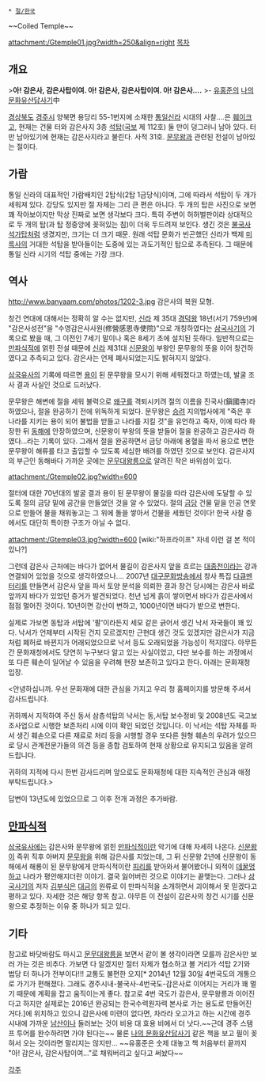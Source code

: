  * [[절/한국]]

{{{+1 感恩寺(址)}}}
~~Coiled Temple~~

attachment:/Gtemple01.jpg?width=250&align=right [[목차]]

== 개요 ==
>'''아! 감은사, 감은사탑이여. 아! 감은사, 감은사탑이여. 아! 감은사....'''
>- [[유홍준]]의 [[나의 문화유산답사기]]中

[[경상북도]] [[경주시]] 양북면 용당리 55-1번지에 소재한 [[통일신라]] 시대의 사찰....은 [[훼이크]]고, 현재는 건물 터와 감은사지 3층 [[석탑]]([[국보]] 제 112호) 둘 만이 덩그러니 남아 있다. 터만 남아있기에 현재는 감은사지라고 불린다. 사적 31호. [[문무왕]]과 관련된 전설이 남아있는 절이다.

== 가람 ==
통일 신라의 대표적인 가람배치인 2탑식(2탑 1금당식)이며, 그에 따라서 석탑이 두 개가 세워져 있다. 강당도 있지만 절 자체는 그리 큰 편은 아니다. 두 개의 탑은 사진으로 보면 꽤 작아보이지만 막상 진짜로 보면 생각보다 크다. 특히 주변이 허허벌판이라 상대적으로 두 개의 탑(과 탑 정중앙에 꽂혀있는 침)이 더욱 두드려져 보인다. 생긴 것은 [[불국사]] [[석가탑]]처럼 생겼지만, 크기는 더 크기 때문. 원래 석탑 문화가 빈곤했던 신라가 백제 [[미륵사]]의 거대한 석탑을 받아들이는 도중에 있는 과도기적인 탑으로 추측된다. 그 때문에 통일 신라 시기의 석탑 중에는 가장 크다.

== 역사 ==
http://www.banyaam.com/photos/1202-3.jpg
감은사의 복원 모형.

창건 연대에 대해서는 정확히 알 수는 없지만, [[신라]] 제 35대 [[경덕왕]] 18년(서기 759년)에 "감은사성전"을 "수영감은사사원(修營感恩寺使院)"으로 개칭하였다는 [[삼국사기]]의 기록으로 봤을 때, 그 이전인 7세기 말이나 혹은 8세기 초에 설치된 듯하다. 일반적으로는 [[만파식적]]에 얽힌 전설 때문에 [[신라]] 제31대 [[신문왕]]이 부왕인 문무왕의 뜻을 이어 창건하였다고 추측되고 있다. 감은사는 언제 폐사되었는지도 밝혀지지 않았다. 

[[삼국유사]]의 기록에 따르면 [[용]]이 된 문무왕을 모시기 위해 세워졌다고 하였는데, 발굴 조사 결과 사실인 것으로 드러났다. 

문무왕은 해변에 절을 세워 불력으로 [[왜구]]를 격퇴시키려 절의 이름을 진국사(鎭國寺)라 하였으나, 절을 완공하기 전에 위독하게 되었다. 문무왕은 [[승려]] 지의법사에게 "죽은 후 나라를 지키는 용이 되어 불법을 받들고 나라를 지킬 것"을  유언하고 죽자, 이에 따라 화장한 뒤 [[동해]]에 안장하였으며, 신문왕이 부왕의 뜻을 받들어 절을 완공하고 감은사라 하였다...라는 기록이 있다. 그래서 절을 완공하면서 금당 아래에 용혈을 파서 용으로 변한 문무왕이 해류를 타고 출입할 수 있도록 세심한 배려를 하였던 것으로 보인다. 감은사지의 부근인 동해바다 가까운 곳에는 [[문무대왕릉]]으로 알려진 작은 바위섬이 있다. 

attachment:/Gtemple02.jpg?width=600

절터에 대한 70년대의 발굴 결과 용이 된 문무왕이 물길을 따라 감은사에 도달할 수 있도록 절의 금당 밑에 공간을 만들었던 것을 알 수 있었다. 절의 [[금당]] 건물 밑을 인공 연못으로 만들어 물을 채워놓고는 그 위에 돌을 쌓아서 건물을 세웠던 것이다! 한국 사찰 중에서도 대단히 특이한 구조가 아닐 수 없다.

attachment:/Gtemple03.jpg?width=600
[wiki:"하프라이프" 자네 이런 걸 본 적이 있나?] 

그런데 감은사 근처에는 바다가 없어서 물길이 감은사지 앞을 흐르는 [[대종천]]이라는 강과 연결되어 있었을 것으로 생각하였으나.... 2007년 [[대구문화방송]]에서 창사 특집 [[다큐멘터리]]를 만들면서 감은사 앞을 파서 토양 분석을 의뢰한 결과 창건 당시에는 감은사 바로 앞까지 바다가 있었던 증거가 발견되었다. 천년 넘게 흙이 쌓이면서 바다가 감은사에서 점점 멀어진 것이다. 10년이면 강산이 변하고, 1000년이면 바다가 밭으로 변한다.


실제로 가보면 동탑과 서탑에 '팔'이라든지 세모 같은 긁어서 생긴 낙서 자국들이 꽤 있다. 낙서가 언제부터 시작된 건지 모르겠지만 근현대 생긴 것도 있겠지만 감은사가 지금처럼 폐허로 바뀐지가 어래되었으므로 낙서 등도 오래되었을 가능성이 적지않다. 아무튼간 문화재청에서도 당연히 누구보다 알고 있는 사실이었고, 다만 보수를 하는 과정에서 또 다른 훼손이 일어날 수 있음을 우려해 현장 보존하고 있다고 한다. 아래는 문화재청 입장.


<안녕하십니까. 우선 문화재에 대한 관심을 가지고 우리 청 홈페이지를 방문해 주셔서 감사드립니다. 

귀하께서 지적하여 주신 동서 삼층석탑의 낙서는 동,서탑 보수정비 및 2008년도 국고보조사업으로 시행한 보존처리 시에 이미 확인 되었던 것입니다. 이 낙서는 석탑 자체를 파서 생긴 훼손으로 다른 재료로 처리 등을 시행할 경우 또다른 원형 훼손의 우려가 있으므로 당시 관계전문가들의 의견 등을 종합 검토하여 현재 상황으로 유지되고 있음을 알려드립니다. 

귀하의 지적에 다시 한번 감사드리며 앞으로도 문화재청에 대한 지속적인 관심과 애정 부탁드립니다.>

답변이 13년도에 있었으므로 그 이후 전개 과정은 추가바람.




== [[만파식적]] ==
[[삼국유사]]에는 감은사와 문무왕에 얽힌 [[만파식적]]이란 악기에 대해 자세히 나온다. [[신문왕]]이 즉위 직후 아버지 [[문무왕]]을 위해 감은사를 지었는데, 그 뒤 신문왕 2년에 신문왕이 동해에서 해룡이 된 문무왕에게 만파식적이란 [[피리]]를 받아와서 불어봤더니 외적이 [[데꿀멍]]하고 나라가 평안해지더란 이야기. 결국 잃어버린 것으로 이야기는 끝맺는다. 그러나 [[삼국사기]]의 저자 [[김부식]]은 [[대금]]의 원류로 이 만파식적을 소개하면서 괴이해서 못 믿겠다고 평하고 있다. 자세한 것은 해당 항목 참고. 아무튼 이 전설이 감은사의 창건 시기를 신문왕으로 추정하는 이유 중 하나가 되고 있다.

== 기타 == 
참고로 바닷바람도 마시고 [[문무대왕릉]]을 보면서 같이 볼 생각이라면 모를까 감은사만 보러 가는 것은 비추다. 가보면 다 알겠지만 절터 자체가 협소하고 볼 거리가 석탑 2기와 법당 터 하나가 전부이다!!! 교통도 불편한 오지[* 2014년 12월 30일 4번국도의 개통으로 가기가 편해졌다. 그래도 경주시내-불국사-4번국도-감은사로 이어지는 거리가 꽤 멀기 때문에 계획을 잡고 움직이는게 좋다. 참고로 4번 국도가 감은사, 문무왕릉과 이어진다고 하지만 실제로는 2016년 완공되는 한국수력원자력 본사로 가는 용도로 만들어진거다.]에 위치하고 있으니 감은사에 미련이 없다면, 차라라 오고가고 하는 시간에 경주 시내에 가까운 [[남산]]이나 둘러보는 것이 비용 대 효용 비에서 더 낫다.~~근데 경주 스탬프 투어를 완수하려면 가야 된다는~~ 물론 [[나의 문화유산답사기]] 같은 책을 보고 필이 꽂혀서 오는 것이라면 말리지는 않지만... ~~유홍준은 숫제 대놓고 책 처음부터 끝까지 "아! 감은사, 감은사탑이여..."로 채워버리고 싶다고 써놨다~~

[[각주]]
